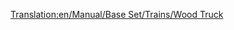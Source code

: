 [[Translation:en/Manual/Base Set/Trains/Wood Truck]]
{{es/Vagones|Imagen=[[File:en/Woodtruck.png]]
|Nombre=Vagón de Madera
|PrecioNormal=2.828 € (1,414 £)
|PesoNormal=16 / 46 t
|CapacidadNormal=30 t de madera
|PrecioMono="
|PesoMono=16 / 51 t
|CapacidadMono=35 t de madera
|PrecioMag="
|PesoMag=16 / 53 t
|CapacidadMag=37 t de madera
|Descripción=Con el '''vagón de madera''' puede transportar [[es/Manual/Base Set/Cargos/Madera|madera]]. En el clima [[es/Manual/Clima#templado|templado]] transporta la madera desde el [[es/Manual/Base Set/Industries/Bosque|bosque]] hasta el [[es/Manual/Base Set/Industries/Aserradero|aserradero]].

En el clima [[es/Manual/Clima#subartico|subártico]] desde el [[es/Manual/Base Set/Industries/Bosque|bosque]] hasta la [[es/Manual/Base Set/Industries/Papelera|papelera]]. Aunque hay pocos bosques.

En el clima [[es/Manual/Clima#subtropical|subtropical]] desde el [[es/Manual/Base Set/Industries/Aserradero|aserradero]] hasta la [[es/Manual/Base Set/Industries/Papelera|papelera]]. La madera es el bien más preciado que se puede transportar en este clima. Pero los aserraderos son muy difíciles de encontrar (esto le da una idea de por qué los bosques tropicales son devastados), aunque puede [[es/Fundar nueva industria|fundarlo]] si tiene suficiente dinero (791.014 €) en una zona de selva.
}}